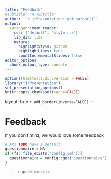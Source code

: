 ```yaml
---
title: "Feedback"
#subtitle: "A subtitle"
author: '`r jrPresentation::get_author()`'
output:
  xaringan::moon_reader:
    css: ["default", "style.css"]
    lib_dir: libs
    nature:
      highlightStyle: github
      highlightLines: true
      countIncrementalSlides: false
editor_options: 
  chunk_output_type: console
---
```


```r
options(htmltools.dir.version = FALSE)
library("jrPresentation")
set_presentation_options()
knitr::opts_chunk$set(cache=FALSE)
```

layout: true
`r add_border(inverse=FALSE)`
---

# Feedback

If you don't mind, we would love some feedback

```r
# XXX TODO have a default
questionnaire = NA
if (fs::file_exists("config.yml")){
  questionnaire = config::get('questionnaire')
}
```

> `r questionnaire`
